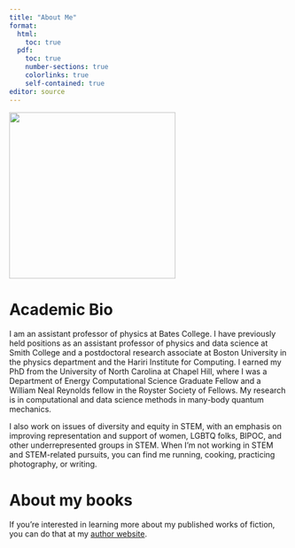 ```yaml
---
title: "About Me"
format: 
  html:
    toc: true
  pdf:
    toc: true
    number-sections: true
    colorlinks: true
    self-contained: true
editor: source
---
```

![](images/headshot.jpg){width=300}

# Academic Bio

I am an assistant professor of physics at Bates College. I have previously held positions as an assistant professor of physics and data science at Smith College and a postdoctoral research associate at Boston University in the physics department and the Hariri Institute for Computing. I earned my PhD from the University of North Carolina at Chapel Hill, where I was a Department of Energy Computational Science Graduate Fellow and a William Neal Reynolds fellow in the Royster Society of Fellows. My research is in computational and data science methods in many-body quantum mechanics.

I also work on issues of diversity and equity in STEM, with an emphasis on improving representation and support of women, LGBTQ folks, BIPOC, and other underrepresented groups in STEM. When I'm not working in STEM and STEM-related pursuits, you can find me running, cooking, practicing photography, or writing.

# About my books

If you're interested in learning more about my published works of fiction, you can do that at my [author website](www.caseybergerbooks.com).

